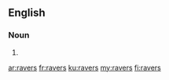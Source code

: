 ==English==

===Noun===
{{head|en|plural}}

# {{plural of|raver|lang=en|nocat=1}}

[[ar:ravers]]
[[fr:ravers]]
[[ku:ravers]]
[[my:ravers]]
[[fi:ravers]]